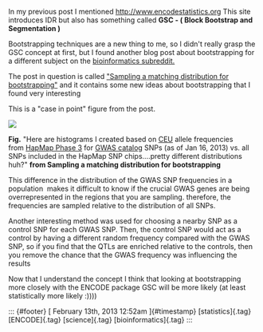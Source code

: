In my previous post I mentioned <http://www.encodestatistics.org> This
site introduces IDR but also has something called **GSC - ( Block
Bootstrap and Segmentation )**

Bootstrapping techniques are a new thing to me, so I didn't really grasp
the GSC concept at first, but I found another blog post about
bootstrapping for a different subject on the [bioinformatics
subreddit.](http://reddit.com/r/bioinformatics)

The post in question is called ["Sampling a matching distribution for
bootstrapping"](http://www.cureffi.org/2013/01/29/sampling-a-matching-distribution-for-bootstrapping/)
and it contains some new ideas about bootstrapping that I found very
interesting

This is a "case in point" figure from the post.

![](https://64.media.tumblr.com/6043e920e797db507087d1b32a2f20e0/7982d709f4c79da3-19/s540x810/9d11ea2b2191973bf480bfa707ff4d79d65e7eea.jpg)

**Fig.** "Here are histograms I created based
on [CEU](http://www.1000genomes.org/category/frequently-asked-questions/population)
allele frequencies from [HapMap Phase
3](ftp://ftp.ncbi.nlm.nih.gov/hapmap/genotypes/2009-01_phaseIII/plink_format/00README.txt) for
[GWAS catalog](http://www.genome.gov/gwastudies/) SNPs (as of Jan 16,
2013) vs. all SNPs included in the HapMap SNP chips....pretty different
distributions huh?" **from Sampling a matching distribution for
bootstrapping**

This difference in the distribution of the GWAS SNP frequencies in a
population  makes it difficult to know if the crucial GWAS genes are
being overrepresented in the regions that you are sampling. therefore,
the frequencies are sampled relative to the distribution of all SNPs.

Another interesting method was used for choosing a nearby SNP as a
control SNP for each GWAS SNP. Then, the control SNP would act as a
control by having a different random frequency compared with the GWAS
SNP, so if you find that the QTLs are enriched relative to the controls,
then you remove the chance that the GWAS frequency was influencing the
results

Now that I understand the concept I think that looking at bootstrapping
more closely with the ENCODE package GSC will be more likely (at least
statistically more likely :))))

::: {#footer}
[ February 13th, 2013 12:52am ]{#timestamp} [statistics]{.tag}
[ENCODE]{.tag} [science]{.tag} [bioinformatics]{.tag}
:::
